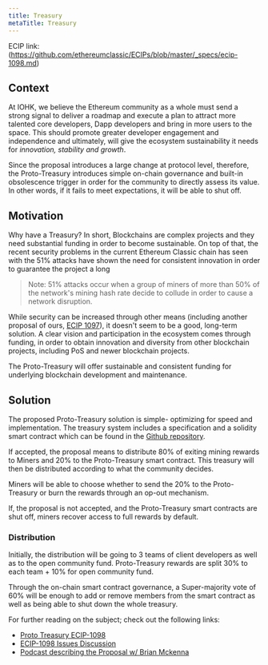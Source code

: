 ```yaml
---
title: Treasury
metaTitle: Treasury
---
```



ECIP link: (https://github.com/ethereumclassic/ECIPs/blob/master/_specs/ecip-1098.md)

## Context

At IOHK, we believe the Ethereum community as a whole must send a strong signal to deliver a roadmap and execute a plan to attract more talented core developers, Dapp developers and bring in more users to the space.
This should promote greater developer engagement and independence and ultimately, will give the ecosystem sustainability it needs for *innovation, stability and growth*.

Since the proposal introduces a large change at protocol level, therefore, the Proto-Treasury introduces simple on-chain governance and built-in obsolescence trigger in order for the community to directly assess its value.
In other words, if it fails to meet expectations, it will be able to shut off.


## Motivation

Why have a Treasury? In short, Blockchains are complex projects and they need substantial funding in order to become sustainable. On top of that, the recent security problems in the current Ethereum Classic chain has seen with the 51% attacks have shown the need for consistent innovation in order to guarantee the project a long

> Note: 51% attacks occur when a group of miners of more than 50% of the network's mining hash rate decide to collude in order to cause a network disruption.

While security can be increased through other means (including another proposal of ours, [ECIP 1097](https://ecips.ethereumclassic.org/ECIPs/ecip-1097)), it doesn't seem to be a good, long-term solution.
A clear vision and participation in the ecosystem comes through funding, in order to obtain innovation and diversity from other blockchain projects, including PoS and newer blockchain projects.

The Proto-Treasury will offer sustainable and consistent funding for underlying blockchain development and maintenance.

## Solution

The proposed Proto-Treasury solution is simple- optimizing for speed and implementation. The treasury system includes a specification and a solidity smart contract which can be found in the [Github repository](https://github.com/input-output-hk/etc_treasury_system).

If accepted, the proposal means to distribute 80% of exiting mining rewards to Miners and 20% to the Proto-Treasury smart contract. This treasury will then be distributed according to what the community decides.

Miners will be able to choose whether to send the 20% to the Proto-Treasury or burn the rewards through an op-out mechanism.

If, the proposal is not accepted, and the Proto-Treasury smart contracts are shut off, miners recover access to full rewards by default.

### Distribution

Initially, the distribution will be going to 3 teams of client developers as well as to the open community fund.
Proto-Treasury rewards are split 30% to each team + 10% for open community fund.

Through the on-chain smart contract governance, a Super-majority vote of 60% will be enough to add or remove members from the smart contract as well as being able to shut down the whole treasury.


For further reading on the subject; check out the following links:

* [Proto Treasury ECIP-1098](https://ecips.ethereumclassic.org/ECIPs/ecip-1098)
* [ECIP-1098 Issues Discussion](https://github.com/ethereumclassic/ECIPs/issues/350)
* [Podcast describing the Proposal w/ Brian Mckenna](https://www.youtube.com/watch?v=55Quk7MDvXA)
